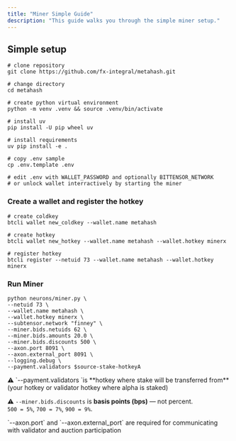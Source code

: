 ```yaml
---
title: "Miner Simple Guide"
description: "This guide walks you through the simple miner setup."
---
```


## **Simple setup**

```shellscript
# clone repository
git clone https://github.com/fx-integral/metahash.git

# change directory
cd metahash

# create python virtual environment
python -m venv .venv && source .venv/bin/activate

# install uv
pip install -U pip wheel uv

# install requirements
uv pip install -e .

# copy .env sample
cp .env.template .env

# edit .env with WALLET_PASSWORD and optionally BITTENSOR_NETWORK
# or unlock wallet interractively by starting the miner
```

### Create a wallet and register the hotkey

```shellscript
# create coldkey
btcli wallet new_coldkey --wallet.name metahash

# create hotkey
btcli wallet new_hotkey --wallet.name metahash --wallet.hotkey minerx

# register hotkey
btcli register --netuid 73 --wallet.name metahash --wallet.hotkey minerx
```

### Run Miner

```shellscript
python neurons/miner.py \
--netuid 73 \
--wallet.name metahash \
--wallet.hotkey minerx \
--subtensor.network "finney" \
--miner.bids.netuids 62 \
--miner.bids.amounts 20.0 \
--miner.bids.discounts 500 \
--axon.port 8091 \
--axon.external_port 8091 \
--logging.debug \
--payment.validators $source-stake-hotkeyA
```

<Note>
  ⚠️ `--payment.validators  `is **hotkey where stake will be transferred from** (your hotkey or validator hotkey where alpha is staked)

  ⚠️ `--miner.bids.discounts` is **basis points (bps)** — not percent.\
  `500 = 5%`, `700 = 7%`, `900 = 9%`.
</Note>

<Note>
  `--axon.port`  and `--axon.external_port` are required for communicating with validator and auction participation
</Note>